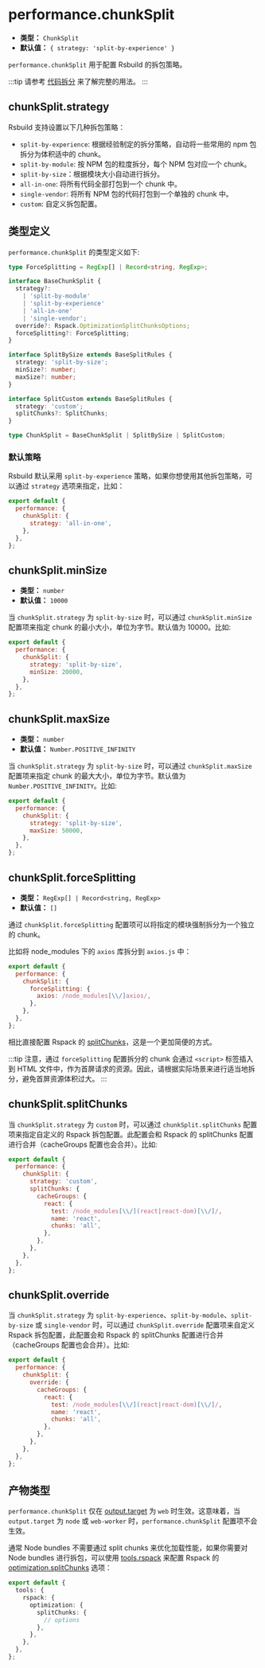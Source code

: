 # performance.chunkSplit

- **类型：** `ChunkSplit`
- **默认值：** `{ strategy: 'split-by-experience' }`

`performance.chunkSplit` 用于配置 Rsbuild 的拆包策略。

:::tip
请参考 [代码拆分](/guide/optimization/code-splitting) 来了解完整的用法。
:::

## chunkSplit.strategy

Rsbuild 支持设置以下几种拆包策略：

- `split-by-experience`: 根据经验制定的拆分策略，自动将一些常用的 npm 包拆分为体积适中的 chunk。
- `split-by-module`: 按 NPM 包的粒度拆分，每个 NPM 包对应一个 chunk。
- `split-by-size`：根据模块大小自动进行拆分。
- `all-in-one`: 将所有代码全部打包到一个 chunk 中。
- `single-vendor`: 将所有 NPM 包的代码打包到一个单独的 chunk 中。
- `custom`: 自定义拆包配置。

## 类型定义

`performance.chunkSplit` 的类型定义如下:

```ts
type ForceSplitting = RegExp[] | Record<string, RegExp>;

interface BaseChunkSplit {
  strategy?:
    | 'split-by-module'
    | 'split-by-experience'
    | 'all-in-one'
    | 'single-vendor';
  override?: Rspack.OptimizationSplitChunksOptions;
  forceSplitting?: ForceSplitting;
}

interface SplitBySize extends BaseSplitRules {
  strategy: 'split-by-size';
  minSize?: number;
  maxSize?: number;
}

interface SplitCustom extends BaseSplitRules {
  strategy: 'custom';
  splitChunks?: SplitChunks;
}

type ChunkSplit = BaseChunkSplit | SplitBySize | SplitCustom;
```

### 默认策略

Rsbuild 默认采用 `split-by-experience` 策略，如果你想使用其他拆包策略，可以通过 `strategy` 选项来指定，比如：

```js
export default {
  performance: {
    chunkSplit: {
      strategy: 'all-in-one',
    },
  },
};
```

## chunkSplit.minSize

- **类型：** `number`
- **默认值：** `10000`

当 `chunkSplit.strategy` 为 `split-by-size` 时，可以通过 `chunkSplit.minSize` 配置项来指定 chunk 的最小大小，单位为字节。默认值为 10000。比如:

```js
export default {
  performance: {
    chunkSplit: {
      strategy: 'split-by-size',
      minSize: 20000,
    },
  },
};
```

## chunkSplit.maxSize

- **类型：** `number`
- **默认值：** `Number.POSITIVE_INFINITY`

当 `chunkSplit.strategy` 为 `split-by-size` 时，可以通过 `chunkSplit.maxSize` 配置项来指定 chunk 的最大大小，单位为字节。默认值为 `Number.POSITIVE_INFINITY`。比如:

```js
export default {
  performance: {
    chunkSplit: {
      strategy: 'split-by-size',
      maxSize: 50000,
    },
  },
};
```

## chunkSplit.forceSplitting

- **类型：** `RegExp[] | Record<string, RegExp>`
- **默认值：** `[]`

通过 `chunkSplit.forceSplitting` 配置项可以将指定的模块强制拆分为一个独立的 chunk。

比如将 node_modules 下的 `axios` 库拆分到 `axios.js` 中：

```js
export default {
  performance: {
    chunkSplit: {
      forceSplitting: {
        axios: /node_modules[\\/]axios/,
      },
    },
  },
};
```

相比直接配置 Rspack 的 [splitChunks](https://rspack.dev/config/optimization#optimizationsplitchunks)，这是一个更加简便的方式。

:::tip
注意，通过 `forceSplitting` 配置拆分的 chunk 会通过 `<script>` 标签插入到 HTML 文件中，作为首屏请求的资源。因此，请根据实际场景来进行适当地拆分，避免首屏资源体积过大。
:::

## chunkSplit.splitChunks

当 `chunkSplit.strategy` 为 `custom` 时，可以通过 `chunkSplit.splitChunks` 配置项来指定自定义的 Rspack 拆包配置。此配置会和 Rspack 的 splitChunks 配置进行合并（cacheGroups 配置也会合并）。比如:

```js
export default {
  performance: {
    chunkSplit: {
      strategy: 'custom',
      splitChunks: {
        cacheGroups: {
          react: {
            test: /node_modules[\\/](react|react-dom)[\\/]/,
            name: 'react',
            chunks: 'all',
          },
        },
      },
    },
  },
};
```

## chunkSplit.override

当 `chunkSplit.strategy` 为 `split-by-experience`、`split-by-module`、`split-by-size` 或 `single-vendor` 时，可以通过 `chunkSplit.override` 配置项来自定义 Rspack 拆包配置，此配置会和 Rspack 的 splitChunks 配置进行合并（cacheGroups 配置也会合并）。比如:

```js
export default {
  performance: {
    chunkSplit: {
      override: {
        cacheGroups: {
          react: {
            test: /node_modules[\\/](react|react-dom)[\\/]/,
            name: 'react',
            chunks: 'all',
          },
        },
      },
    },
  },
};
```

## 产物类型

`performance.chunkSplit` 仅在 [output.target](/config/output/target) 为 `web` 时生效。这意味着，当 `output.target` 为 `node` 或 `web-worker` 时，`performance.chunkSplit` 配置项不会生效。

通常 Node bundles 不需要通过 split chunks 来优化加载性能，如果你需要对 Node bundles 进行拆包，可以使用 [tools.rspack](/config/tools/rspack) 来配置 Rspack 的 [optimization.splitChunks](https://rspack.dev/plugins/webpack/split-chunks-plugin#optimizationsplitchunks) 选项：

```ts
export default {
  tools: {
    rspack: {
      optimization: {
        splitChunks: {
          // options
        },
      },
    },
  },
};
```
